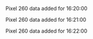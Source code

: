 Pixel 260 data added for 16:20:00

Pixel 260 data added for 16:21:00

Pixel 260 data added for 16:22:00

